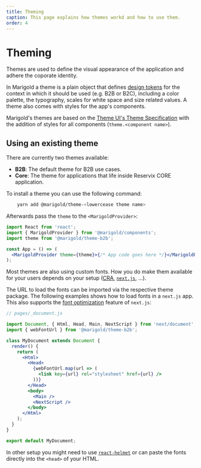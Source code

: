 ```yaml
---
title: Theming
caption: This page explains how themes workd and how to use them.
order: 4
---
```


# Theming

Themes are used to define the visual appearance of the application and adhere the coporate identity.

In Marigold a theme is a plain object that defines [design tokens](https://www.lightningdesignsystem.com/design-tokens/) for the context in which it should be used (e.g. B2B or B2C), including a color palette, the typography, scales for white space and size related values. A theme also comes with styles for the app's components.

Marigold's themes are based on the [Theme UI's Theme Specification](https://theme-ui.com/theme-spec/) with the addition of styles for all components (`theme.<component name>`).

## Using an existing theme

There are currently two themes available:

- **B2B**: The default theme for B2B use cases.
- **Core**: The theme for applications that life inside Reservix CORE application.

To install a theme you can use the following command:

```bash onlyCode
    yarn add @marigold/theme-<lowercease theme name>
```

Afterwards pass the `theme` to the `<MarigoldProvider>`:

```jsx onlyCode
import React from 'react';
import { MarigoldProvider } from '@marigold/components';
import theme from '@marigold/theme-b2b';

const App = () => (
  <MarigoldProvider theme={theme}>{/* App code goes here */}</MarigoldProvider>
);
```

Most themes are also using custom fonts. How you do make them available for your users depends on your setup ([CRA](https://create-react-app.dev/), [`next.js`](https://nextjs.org/), ...).

The URL to load the fonts can be imported via the respective theme package. The following examples shows how to load fonts in a `next.js` app. This also supports the [font optimization](https://nextjs.org/docs/basic-features/font-optimization) feature of `next.js`:

```jsx onlyCode
// pages/_document.js

import Document, { Html, Head, Main, NextScript } from 'next/document';
import { webFontUrl } from '@marigold/theme-b2b';

class MyDocument extends Document {
  render() {
    return (
      <Html>
        <Head>
          {webFontUrl.map(url => (
            <link key={url} rel="stylesheet" href={url} />
          ))}
        </Head>
        <body>
          <Main />
          <NextScript />
        </body>
      </Html>
    );
  }
}

export default MyDocument;
```

In other setup you might need to use [`react-helmet`](https://github.com/nfl/react-helmet) or can paste the fonts directly into the `<head>` of your HTML.

